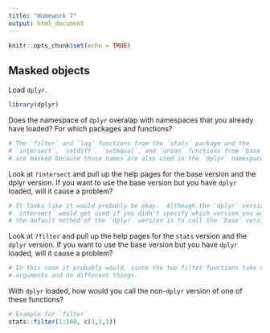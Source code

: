 ```yaml
---
title: "Homework 7"
output: html_document
---
```


```r
knitr::opts_chunk$set(echo = TRUE)
```

## Masked objects

Load `dplyr`.

```r
library(dplyr)
```

Does the namespace of `dplyr` overalap with namespaces that you already
have loaded?  For which packages and functions?

```r
# The `filter` and `lag` functions from the `stats` package and the
# `intersect`, `setdiff`, `setequal`, and `union` functions from `base`
# are masked because those names are also used in the `dplyr` namespace.
```

Look at `?intersect` and pull up the help pages for the base version and
the dplyr version.  If you want to use the base version but you have
`dplyr` loaded, will it cause a problem?

```r
# It looks like it would probably be okay.  Although the `dplyr` version of
# `intersect` would get used if you didn't specify which version you wanted,
# the default method of the `dplyr` version is to call the `base` version.
```

Look at `?filter` and pull up the help pages for the `stats` version and
the `dplyr` version.  If you want to use the base version but you have
`dplyr` loaded, will it cause a problem?

```r
# In this case it probably would, since the two filter functions take different
# arguments and do different things.
```

With `dplyr` loaded, how would you call the non-`dplyr` version of one of
these functions?

```r
# Example for `filter`
stats::filter(1:100, c(1,1,1))
```

